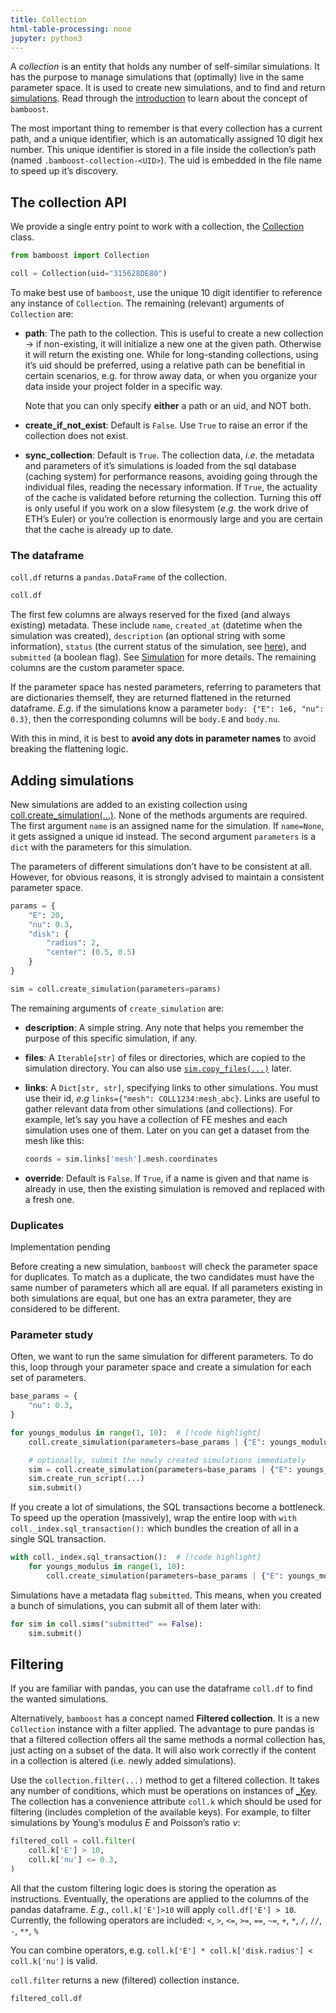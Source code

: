 ```yaml
---
title: Collection
html-table-processing: none
jupyter: python3
---
```



A _collection_ is an entity that holds any number of self-similar simulations.
It has the purpose to manage simulations that (optimally) live in the same parameter space.
It is used to create new simulations, and to find and return [simulations](/docs/simulation).
Read through the [introduction](/docs) to learn about the concept of `bamboost`.

The most important thing to remember is that every collection has a current path, and a unique identifier, which is an automatically assigned 10 digit hex number. This unique identifier is stored in a file inside the collection's path (named `.bamboost-collection-<UID>`). The uid is embedded in the file name to speed up it's discovery.

## The collection API

We provide a single entry point to work with a collection, the [Collection](/apidocs/core/collection#Collection) class.

```python
from bamboost import Collection

coll = Collection(uid="315628DE80")
```

To make best use of `bamboost`, use the unique 10 digit identifier to reference any instance of `Collection`.
The remaining (relevant) arguments of `Collection` are:

- **path**: The path to the collection. This is useful to create a new collection → if non-existing, it will initialize a new one at the given path. Otherwise it will return the existing one. While for long-standing collections, using it's uid should be preferred, using a relative path can be benefitial in certain scenarios, e.g. for throw away data, or when you organize your data inside your project folder in a specific way.

  :::{.callout-warning}
  Note that you can only specify **either** a path or an uid, and NOT both.
  :::

- **create_if_not_exist**: Default is `False`. Use `True` to raise an error if the collection does not exist.
- **sync_collection**: Default is `True`. The collection data, $i.e.$ the metadata and parameters of it's simulations is loaded from the sql database (caching system) for performance reasons, avoiding going through the individual files, reading the necessary information.
  If `True`, the actuality of the cache is validated before returning the collection. Turning this off is only useful if you work on a slow filesystem ($e.g.$ the work drive of ETH's Euler) or you're collection is enormously large and you are certain that the cache is already up to date.

### The dataframe

`coll.df` returns a `pandas.DataFrame` of the collection.

```python
coll.df
```

The first few columns are always reserved for the fixed (and always existing) metadata. These include `name`, `created_at` (datetime when the simulation was created), `description` (an optional string with some information), `status` (the current status of the simulation, see [here](/apidocs/core/simulation/base#Status)), and `submitted` (a boolean flag). See [Simulation](/guides/simulation) for more details.
The remaining columns are the custom parameter space.

If the parameter space has nested parameters, referring to parameters that are dictionaries themself, they are returned flattened in the returned dataframe. $E.g.$ if the simulations know a parameter `body: {"E": 1e6, "nu": 0.3}`, then the corresponding columns will be `body.E` and `body.nu`.

With this in mind, it is best to **avoid any dots in parameter names** to avoid breaking the flattening logic.

## Adding simulations

New simulations are added to an existing collection using [coll.create_simulation(...)](/apidocs/core/collection#Collection.create_simulation). None of the methods arguments are required. The first argument `name` is an assigned name for the simulation. If `name=None`, it gets assigned a unique id instead. The second argument `parameters` is a `dict` with the parameters for this simulation.

::: {.callout-tip}
The parameters of different simulations don't have to be consistent at all. However, for obvious reasons, it is strongly advised to maintain a consistent parameter space.
:::

```python
params = {
    "E": 20,
    "nu": 0.3,
    "disk": {
        "radius": 2,
        "center": (0.5, 0.5)
    }
}

sim = coll.create_simulation(parameters=params)
```

The remaining arguments of `create_simulation` are:

- **description**: A simple string. Any note that helps you remember the purpose of this specific simulation, if any.
- **files**: A `Iterable[str]` of files or directories, which are copied to the simulation directory. You can also use [`sim.copy_files(...)`](/apidocs/core/simulation/base#SimulationWriter.copy_files) later.
- **links**: A `Dict[str, str]`, specifying links to other simulations. You must use their id, $e.g$ `links={"mesh": COLL1234:mesh_abc}`. Links are useful to gather relevant data from other simulations (and collections). For example, let's say you have a collection of FE meshes and each simulation uses one of them. Later on you can get a dataset from the mesh like this:
  ```python
  coords = sim.links['mesh'].mesh.coordinates
  ```
- **override**: Default is `False`. If `True`, if a name is given and that name is already in use, then the existing simulation is removed and replaced with a fresh one.


### Duplicates

::: {.callout-warning}
Implementation pending
:::

Before creating a new simulation, `bamboost` will check the parameter space for duplicates.
To match as a duplicate, the two candidates must have the same number of parameters which all are equal. If all parameters existing in both simulations are equal, but one has an extra parameter, they are considered to be different.

### Parameter study

Often, we want to run the same simulation for different parameters.
To do this, loop through your parameter space and create a simulation for each set of parameters. 

```python
base_params = {
    "nu": 0.3,
}

for youngs_modulus in range(1, 10):  # [!code highlight]
    coll.create_simulation(parameters=base_params | {"E": youngs_modulus})  # [!code highlight]

    # optionally, submit the newly created simulations immediately
    sim = coll.create_simulation(parameters=base_params | {"E": youngs_modulus})
    sim.create_run_script(...)
    sim.submit()
```

::: {.callout-warning}
If you create a lot of simulations, the SQL transactions become a bottleneck. To speed up the operation (massively), wrap the entire loop with `with coll._index.sql_transaction():` which bundles the creation of all in a single SQL transaction.
```python
with coll._index.sql_transaction():  # [!code highlight]
    for youngs_modulus in range(1, 10):
        coll.create_simulation(parameters=base_params | {"E": youngs_modulus})
```
:::

::: {.callout-tip}
Simulations have a metadata flag `submitted`. This means, when you created a bunch of simulations, you can submit all of them later with:
```python
for sim in coll.sims("submitted" == False):
    sim.submit()
```
:::


## Filtering

If you are familiar with pandas, you can use the dataframe `coll.df` to find the wanted simulations.

Alternatively, `bamboost` has a concept named **Filtered collection**. It is a new `Collection` instance with a filter applied. The advantage to pure pandas is that a filtered collection offers all the same methods a normal collection has, just acting on a subset of the data.
It will also work correctly if the content in a collection is altered (i.e. newly added simulations).

Use the `collection.filter(...)` method to get a filtered collection. 
It takes any number of conditions, which must be operations on instances of [_Key](/apidocs/index/_filtering#_Key). The collection has a convenience attribute `coll.k` which should be used for filtering (includes completion of the available keys).
For example, to filter simulations by Young's modulus $E$ and Poisson's ratio $\nu$:
```python
filtered_coll = coll.filter(
    coll.k['E'] > 10,
    coll.k['nu'] <= 0.3,
)
```

All that the custom filtering logic does is storing the operation as instructions. Eventually, the operations are applied to the columns of the pandas dataframe. $E.g.$, `coll.k['E']>10` will apply `coll.df['E'] > 10`.
Currently, the following operators are included: 
`<`, `>`, `<=`, `>=`, `==`, `~=`, `+`, `*`, `/`, `//`, `-`, `**`, `%`

::: {.callout-tip}
You can combine operators, e.g. `coll.k['E'] * coll.k['disk.radius'] < coll.k['nu']` is valid.
:::

`coll.filter` returns a new (filtered) collection instance.

```python
filtered_coll.df
```
